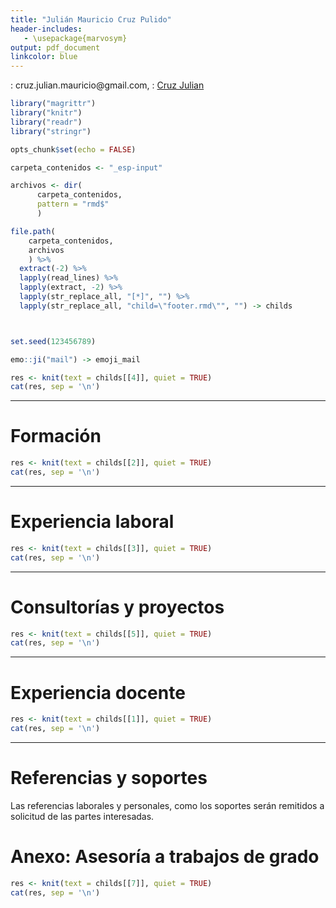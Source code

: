 ```yaml
---
title: "Julián Mauricio Cruz Pulido"
header-includes:
   - \usepackage{marvosym}
output: pdf_document
linkcolor: blue
---
```


   
\Letter: cruz.julian.mauricio@gmail.com, \ComputerMouse: [Cruz Julian](http://cruzjulian.com/)


```r
library("magrittr")
library("knitr")
library("readr")
library("stringr")

opts_chunk$set(echo = FALSE)

carpeta_contenidos <- "_esp-input"

archivos <- dir(
      carpeta_contenidos, 
      pattern = "rmd$"
      )

file.path(
    carpeta_contenidos, 
    archivos
    ) %>% 
  extract(-2) %>% 
  lapply(read_lines) %>% 
  lapply(extract, -2) %>%
  lapply(str_replace_all, "[*]", "") %>% 
  lapply(str_replace_all, "child=\"footer.rmd\"", "") -> childs




```


```r
set.seed(123456789)

emo::ji("mail") -> emoji_mail

```


```r
res <- knit(text = childs[[4]], quiet = TRUE)
cat(res, sep = '\n')

```


***

# Formación

```r
res <- knit(text = childs[[2]], quiet = TRUE)
cat(res, sep = '\n')

```

***

# Experiencia laboral

```r
res <- knit(text = childs[[3]], quiet = TRUE)
cat(res, sep = '\n')

```

***
# Consultorías y proyectos

```r
res <- knit(text = childs[[5]], quiet = TRUE)
cat(res, sep = '\n')

```

***

# Experiencia docente

```r
res <- knit(text = childs[[1]], quiet = TRUE)
cat(res, sep = '\n')

```

***

# Referencias y soportes

Las referencias laborales y personales, como los soportes serán remitidos a solicitud de las partes interesadas.


\newpage

# Anexo: Asesoría a trabajos de grado

```r
res <- knit(text = childs[[7]], quiet = TRUE)
cat(res, sep = '\n')

```

